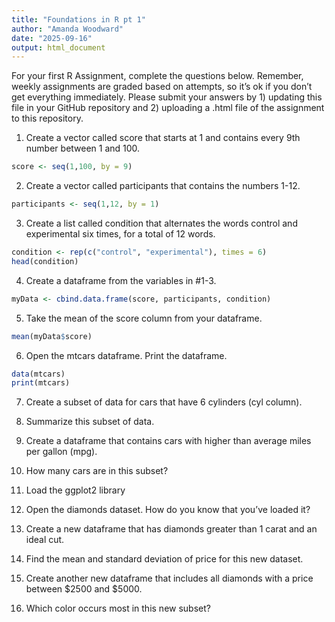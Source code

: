 ```yaml
---
title: "Foundations in R pt 1"
author: "Amanda Woodward"
date: "2025-09-16"
output: html_document
---
```

For your first R Assignment, complete the questions below. Remember, weekly assignments are graded based on attempts, so it's ok if you don't get everything immediately. Please submit your answers by 1) updating this file in your GitHub repository and 2) uploading a .html file of the assignment to this repository. 

1. Create a vector called score that starts at 1 and contains every 9th number between 1 and 100. 
```r
score <- seq(1,100, by = 9)
```

2. Create a vector called participants that contains the numbers 1-12.
```r
participants <- seq(1,12, by = 1)
```

3. Create a list called condition that alternates the words control and experimental six times, for a total of 12 words.
```r
condition <- rep(c("control", "experimental"), times = 6)
head(condition)
```

4. Create a dataframe from the variables in #1-3. 
```r
myData <- cbind.data.frame(score, participants, condition)
```

5. Take the mean of the score column from your dataframe.
```r
mean(myData$score)
```


6. Open the mtcars dataframe. Print the dataframe.  
```r
data(mtcars)
print(mtcars)
```

7. Create a subset of data for cars that have 6 cylinders (cyl column).
8. Summarize this subset of data. 
8. Create a dataframe that contains cars with higher than average miles per gallon (mpg). 
9. How many cars are in this subset? 


10. Load the ggplot2 library
11. Open the diamonds dataset. How do you know that you've loaded it?
12. Create a new dataframe that has diamonds greater than 1 carat and an ideal cut. 
13. Find the mean and standard deviation of price for this new dataset. 
14. Create another new dataframe that includes all diamonds with a price between $2500 and $5000. 
15. Which color occurs most in this new subset? 